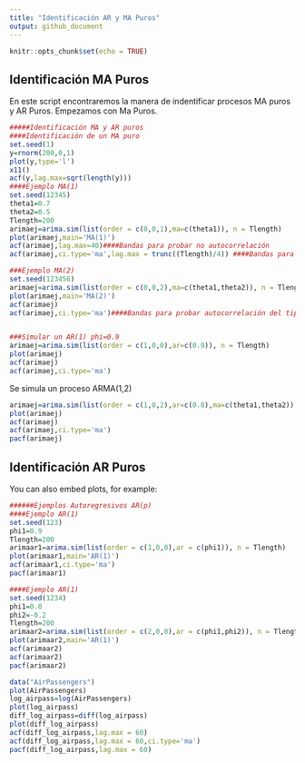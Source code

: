 ```yaml
---
title: "Identificación AR y MA Puros"
output: github_document
---
```


```r
knitr::opts_chunk$set(echo = TRUE)
```

## Identificación MA Puros

En este script encontraremos la manera de indentificar procesos MA puros y AR Puros. Empezamos con Ma Puros.

```r
#####Identificación MA y AR puros
####Identificación de un MA puro
set.seed(1)
y=rnorm(200,0,1)
plot(y,type='l')
x11()
acf(y,lag.max=sqrt(length(y)))
####Ejemplo MA(1)
set.seed(12345)
theta1=0.7
theta2=0.5
Tlength=200
arimaej=arima.sim(list(order = c(0,0,1),ma=c(theta1)), n = Tlength)
plot(arimaej,main='MA(1)')
acf(arimaej,lag.max=40)####Bandas para probar no autocorrelación
acf(arimaej,ci.type='ma',lag.max = trunc((Tlength)/4)) ####Bandas para probar MA, note que es consecuente con un MA(1)

###Ejemplo MA(2)
set.seed(123456)
arimaej=arima.sim(list(order = c(0,0,2),ma=c(theta1,theta2)), n = Tlength)
plot(arimaej,main='MA(2)')
acf(arimaej)
acf(arimaej,ci.type='ma')####Bandas para probar autocorrelación del tipo proceso MA


###Simular un AR(1) phi=0.9
arimaej=arima.sim(list(order = c(1,0,0),ar=c(0.9)), n = Tlength)
plot(arimaej)
acf(arimaej)
acf(arimaej,ci.type='ma')
```
Se simula un proceso ARMA(1,2)
```r
 
arimaej=arima.sim(list(order = c(1,0,2),ar=c(0.8),ma=c(theta1,theta2)), n = Tlength)
plot(arimaej)
acf(arimaej)
acf(arimaej,ci.type='ma')
pacf(arimaej)
```



## Identificación AR Puros

You can also embed plots, for example:

```r
######Ejemplos Autoregresivos AR(p)
####Ejemplo AR(1)
set.seed(123)
phi1=0.9
Tlength=200
arimaar1=arima.sim(list(order = c(1,0,0),ar = c(phi1)), n = Tlength)
plot(arimaar1,main='AR(1)')
acf(arimaar1,ci.type='ma')
pacf(arimaar1)

####Ejemplo AR(1)
set.seed(1234)
phi1=0.8
phi2=-0.2
Tlength=200
arimaar2=arima.sim(list(order = c(2,0,0),ar = c(phi1,phi2)), n = Tlength)
plot(arimaar2,main='AR(1)')
acf(arimaar2)
acf(arimaar2)
pacf(arimaar2)
```

```r
data("AirPassengers")
plot(AirPassengers)
log_airpass=log(AirPassengers)
plot(log_airpass)
diff_log_airpass=diff(log_airpass)
plot(diff_log_airpass)
acf(diff_log_airpass,lag.max = 60)
acf(diff_log_airpass,lag.max = 60,ci.type='ma')
pacf(diff_log_airpass,lag.max = 60)
```



